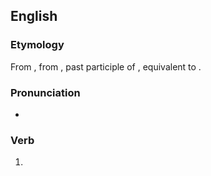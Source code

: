 {{also|over-ridden}}
==English==

===Etymology===
From {{inh|en|enm|overridden}}, from {{inh|en|ang|oferriden}}, past participle of {{m|ang|oferrīdan|t=to ride over}}, equivalent to {{prefix|en|over|ridden}}.

===Pronunciation===
* {{a|US}} {{IPA|en|/oʊvɚɹɪdən/}}

===Verb===
{{head|en|verb form}}

# {{past participle of|en|override|nocat=1}}
